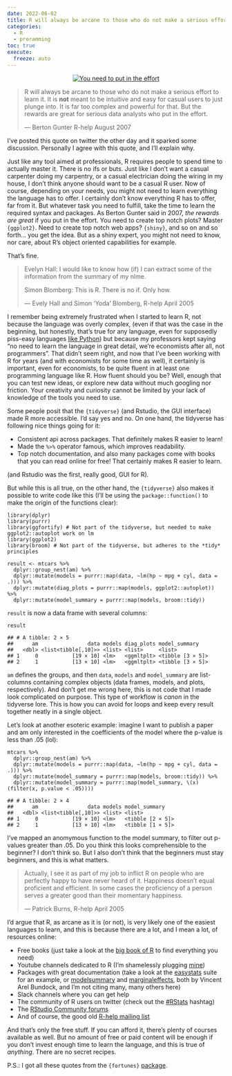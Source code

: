 ```yaml
---
date: 2022-06-02
title: R will always be arcane to those who do not make a serious effort to learn it...
categories:
  - R
  - proramming
toc: true
execute:
  freeze: auto
---
```


<div style="text-align:center;">
<p>
<a href="https://adv-r.hadley.nz/">
<img src="../assets/img/third_impact.png" title = "You need to put in the effort"></a>
</p>
</div>
<blockquote>
<p>R will always be arcane to those who do not make a serious effort to learn it.
It is <strong>not</strong> meant to be intuitive and easy for casual users to just plunge into.
It is far too complex and powerful for that.
But the rewards are great for serious data analysts who put in the effort.</p>
<footer>
— Berton Gunter R-help August 2007
</footer>
</blockquote>
<p>I’ve posted this quote on twitter the other day and it sparked some discussion. Personally I agree
with this quote, and I’ll explain why.</p>
<p>Just like any tool aimed at professionals, R requires people to spend time to actually master it.
There is no ifs or buts. Just like I don’t want a casual carpenter doing my carpentry, or a casual
electrician doing the wiring in my house, I don’t think anyone should want to be a casual R user.
Now of course, depending on your needs, you might not need to learn everything the language has to
offer. I certainly don’t know everything R has to offer, far from it. But whatever task you need to
fulfill, take the time to learn the required syntax and packages. As Berton Gunter said in 2007,
<em>the rewards are great</em> if you put in the effort. You need to create top notch plots? Master
<code>{ggplot2}</code>. Need to create top notch web apps? <code>{shiny}</code>, and so on and so forth… you get the
idea. But as a shiny expert, you might not need to know, nor care, about R’s object oriented
capabilities for example.</p>
<p>That’s fine.</p>
<blockquote>
<p>Evelyn Hall: I would like to know how (if) I can extract some of the information from the summary of my nlme.</p>
<p>Simon Blomberg: This is R. There is no if. Only how.</p>
<footer>
— Evely Hall and Simon ’Yoda’ Blomberg, R-help April 2005
</footer>
</blockquote>
<p>I remember being extremely frustrated when I started to learn R, not because the language was
overly complex, (even if that was the case in the beginning, but honestly, that’s true for any
language, even for supposedly piss-easy languages <a href="https://twitter.com/Aella_Girl/status/1522633160483385345">like
Python</a>) but because my professors kept
saying “no need to learn the language in great detail, we’re economists after all, not
programmers”. That didn’t seem right, and now that I’ve been working with R for years (and with
economists for some time as well), it certainly is important, even for economists, to be quite
fluent in at least one programming language like R. How fluent should you be? Well, enough that you
can test new ideas, or explore new data without much googling nor friction. Your creativity and
curiosity cannot be limited by your lack of knowledge of the tools you need to use.</p>
<p>Some people posit that the <code>{tidyverse}</code> (and Rstudio, the GUI interface) made R more accessible.
I’d say yes and no. On one hand, the tidyverse has following nice things going for it:</p>
<ul>
<li>Consistent api across packages. That definitely makes R easier to learn!</li>
<li>Made the <code>%&gt;%</code> operator famous, which improves readability.</li>
<li>Top notch documentation, and also many packages come with books that you can read online for free! That certainly makes R easier to learn.</li>
</ul>
<p>(and Rstudio was the first, really good, GUI for R).</p>
<p>But while this is all true, on the other hand, the <code>{tidyverse}</code> also makes it possible to write
code like this (I’ll be using the <code>package::function()</code> to make the origin of the functions clear):</p>
<pre class="r"><code>library(dplyr)
library(purrr)
library(ggfortify) # Not part of the tidyverse, but needed to make ggplot2::autoplot work on lm
library(ggplot2)
library(broom) # Not part of the tidyverse, but adheres to the *tidy* principles

result &lt;- mtcars %&gt;%
  dplyr::group_nest(am) %&gt;%
  dplyr::mutate(models = purrr::map(data, ~lm(hp ~ mpg + cyl, data = .))) %&gt;%
  dplyr::mutate(diag_plots = purrr::map(models, ggplot2::autoplot)) %&gt;%
  dplyr::mutate(model_summary = purrr::map(models, broom::tidy))</code></pre>
<p><code>result</code> is now a data frame with several columns:</p>
<pre class="r"><code>result</code></pre>
<pre><code>## # A tibble: 2 × 5
##      am                data models diag_plots model_summary   
##   &lt;dbl&gt; &lt;list&lt;tibble[,10]&gt;&gt; &lt;list&gt; &lt;list&gt;     &lt;list&gt;          
## 1     0           [19 × 10] &lt;lm&gt;   &lt;ggmltplt&gt; &lt;tibble [3 × 5]&gt;
## 2     1           [13 × 10] &lt;lm&gt;   &lt;ggmltplt&gt; &lt;tibble [3 × 5]&gt;</code></pre>
<p><code>am</code> defines the groups, and then <code>data</code>, <code>models</code> and <code>model_summary</code> are list-columns containing
complex objects (data frames, models, and plots, respectively). And don’t get me wrong here,
this is not code that I made look complicated on purpose. This type of workflow is <em>canon</em>
in the tidyverse lore. This is how you can avoid for loops and keep every result together neatly
in a single object.</p>
<p>Let’s look at another esoteric example: imagine I want to publish a paper and am only interested in
the coefficients of the model where the p-value is less than .05 (lol):</p>
<pre class="r"><code>mtcars %&gt;%
  dplyr::group_nest(am) %&gt;%
  dplyr::mutate(models = purrr::map(data, ~lm(hp ~ mpg + cyl, data = .))) %&gt;%
  dplyr::mutate(model_summary = purrr::map(models, broom::tidy)) %&gt;%
  dplyr::mutate(model_summary = purrr::map(model_summary, \(x)(filter(x, p.value &lt; .05))))</code></pre>
<pre><code>## # A tibble: 2 × 4
##      am                data models model_summary   
##   &lt;dbl&gt; &lt;list&lt;tibble[,10]&gt;&gt; &lt;list&gt; &lt;list&gt;          
## 1     0           [19 × 10] &lt;lm&gt;   &lt;tibble [2 × 5]&gt;
## 2     1           [13 × 10] &lt;lm&gt;   &lt;tibble [1 × 5]&gt;</code></pre>
<p>I’ve mapped an anomymous function to the model summary, to filter out p-values greater than .05.
Do you think this looks comprehensible to the beginner? I don’t think so. But I also don’t think that
the beginners must stay beginners, and this is what matters.</p>
<blockquote>
<p>Actually, I see it as part of my job to inflict R on people who are perfectly happy to have never heard of it.
Happiness doesn’t equal proficient and efficient.
In some cases the proficiency of a person serves a greater good than their momentary happiness.</p>
<footer>
— Patrick Burns, R-help April 2005
</footer>
</blockquote>
<p>I’d argue that R, as arcane as it is (or not), is very likely one of the easiest languages to
learn, and this is because there are a lot, and I mean a lot, of resources online:</p>
<ul>
<li>Free books (just take a look at the <a href="https://www.bigbookofr.com/">big book of R</a> to find everything you need)</li>
<li>Youtube channels dedicated to R (I’m shamelessly plugging <a href="https://www.youtube.com/channel/UCTZXht1RTL2Duc3eU8MYGzQ">mine</a>)</li>
<li>Packages with great documentation (take a look at the <a href="https://easystats.github.io/easystats/">easystats</a> suite for an example,
or <a href="https://vincentarelbundock.github.io/modelsummary/index.html">modelsummary</a> and <a href="https://vincentarelbundock.github.io/marginaleffects/">marginaleffects</a>, both by Vincent Arel Bundock, and I’m not citing many, many others here)</li>
<li>Slack channels where you can get help</li>
<li>The community of R users on twitter (check out the <a href="https://twitter.com/hashtag/rstats">#RStats</a> hashtag)</li>
<li>The <a href="https://community.rstudio.com/#">RStudio Community forums</a></li>
<li>And of course, the good old <a href="https://stat.ethz.ch/mailman/listinfo/r-help">R-help mailing list</a></li>
</ul>
<p>And that’s only the free stuff. If you can afford it, there’s plenty of courses available as well.
But no amount of free or paid content will be enough if you don’t invest enough time to learn the language,
and this is true of <em>anything</em>. There are no secret recipes.</p>
<p>P.S.: I got all these quotes from the <code>{fortunes}</code> <a href="https://cran.r-project.org/web/packages/fortunes/index.html">package</a>.</p>
<p>
